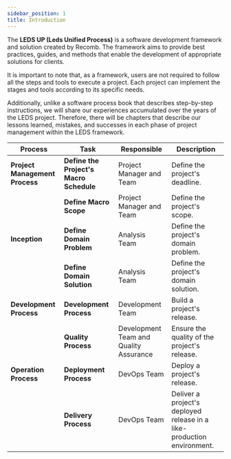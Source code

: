 ---
sidebar_position: 1
title: Introduction
---

The **LEDS UP (Leds Unified Process)** is a software development framework and solution created by Recomb. The framework aims to provide best practices, guides, and methods that enable the development of appropriate solutions for clients.

It is important to note that, as a framework, users are not required to follow all the steps and tools to execute a project. Each project can implement the stages and tools according to its specific needs.

Additionally, unlike a software process book that describes step-by-step instructions, we will share our experiences accumulated over the years of the LEDS project. Therefore, there will be chapters that describe our lessons learned, mistakes, and successes in each phase of project management within the LEDS framework.

<BpmnViewer diagramUrl="/diagrams/processo_software/visao_geral.bpmn"  height="360px"/>

| **Process**                   | **Task**                      | **Responsible**                   | **Description**                                      |
|--------------------------------|-------------------------------|------------------------------------|------------------------------------------------------|
| **Project Management Process** | **Define the Project's Macro Schedule** | Project Manager and Team            | Define the project's deadline.                       |
|                                | **Define Macro Scope**        | Project Manager and Team            | Define the project's scope.                          |
| **Inception**                  | **Define Domain Problem**     | Analysis Team                       | Define the project's domain problem.                 |
|                                | **Define Domain Solution**    | Analysis Team                       | Define the project's domain solution.                |
| **Development Process**        | **Development Process**       | Development Team                    | Build a project's release.                           |
|                                | **Quality Process**           | Development Team and Quality Assurance | Ensure the quality of the project's release.         |
| **Operation Process**          | **Deployment Process**        | DevOps Team                         | Deploy a project's release.                          |
|                                | **Delivery Process**          | DevOps Team                         | Deliver a project's deployed release in a like-production environment. |